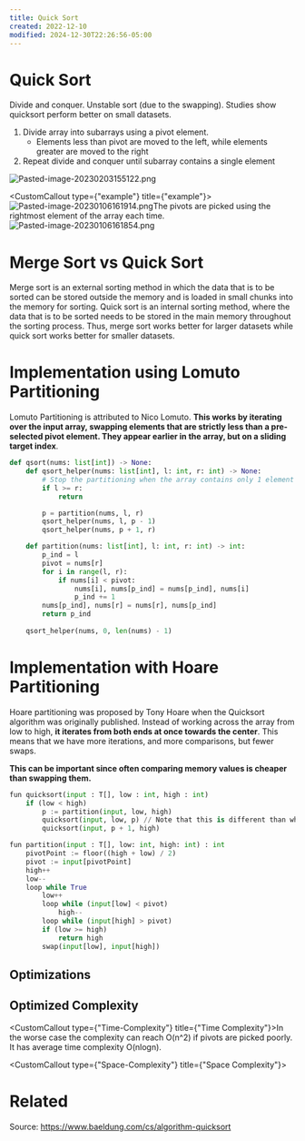 ```yaml
---
title: Quick Sort
created: 2022-12-10
modified: 2024-12-30T22:26:56-05:00
---
```

# Quick Sort

Divide and conquer. Unstable sort (due to the swapping). Studies show quicksort perform better on small datasets.

1. Divide array into subarrays using a pivot element.
   - Elements less than pivot are moved to the left, while elements greater are moved to the right
1. Repeat divide and conquer until subarray contains a single element

![Pasted-image-20230203155122.png](https://algorithms-doc.vercel.app/assets/images/Pasted-image-20230203155122-067957c247d84dd7394106a71e0eee3f.png)

<CustomCallout type={"example"} title={"example"}>![Pasted-image-20230106161914.png](https://algorithms-doc.vercel.app/assets/images/Pasted-image-20230106161914-dcb96acf910a62ba81254be8067f7942.png)The pivots are picked using the rightmost element of the array each time.![Pasted-image-20230106161854.png](https://algorithms-doc.vercel.app/assets/images/Pasted-image-20230106161854-05fa42892f60b592d24add49a96ec7c7.png)</CustomCallout>

# Merge Sort vs Quick Sort

Merge sort is an external sorting method in which the data that is to be sorted can be stored outside the memory and is loaded in small chunks into the memory for sorting. Quick sort is an internal sorting method, where the data that is to be sorted needs to be stored in the main memory throughout the sorting process. Thus, merge sort works better for larger datasets while quick sort works better for smaller datasets.

# Implementation using Lomuto Partitioning

Lomuto Partitioning is attributed to Nico Lomuto. **This works by iterating over the input array, swapping elements that are strictly less than a pre-selected pivot element. They appear earlier in the array, but on a sliding target index**.

```python
def qsort(nums: list[int]) -> None:
    def qsort_helper(nums: list[int], l: int, r: int) -> None:
	    # Stop the partitioning when the array contains only 1 element
        if l >= r: 
	        return

        p = partition(nums, l, r)
        qsort_helper(nums, l, p - 1)
        qsort_helper(nums, p + 1, r)

    def partition(nums: list[int], l: int, r: int) -> int:
        p_ind = l
        pivot = nums[r]
        for i in range(l, r):
            if nums[i] < pivot: 
                nums[i], nums[p_ind] = nums[p_ind], nums[i]
                p_ind += 1
        nums[p_ind], nums[r] = nums[r], nums[p_ind]
        return p_ind
        
    qsort_helper(nums, 0, len(nums) - 1)
```

# Implementation with Hoare Partitioning

Hoare partitioning was proposed by Tony Hoare when the Quicksort algorithm was originally published. Instead of working across the array from low to high, **it iterates from both ends at once towards the center**. This means that we have more iterations, and more comparisons, but fewer swaps.

**This can be important since often comparing memory values is cheaper than swapping them.**

```python
fun quicksort(input : T[], low : int, high : int) 
    if (low < high) 
        p := partition(input, low, high) 
        quicksort(input, low, p) // Note that this is different than when using Lomuto
        quicksort(input, p + 1, high)

fun partition(input : T[], low: int, high: int) : int
    pivotPoint := floor((high + low) / 2)
    pivot := input[pivotPoint]
    high++
    low-- 
    loop while True
        low++
        loop while (input[low] < pivot)
            high--
        loop while (input[high] > pivot)
        if (low >= high)
            return high
        swap(input[low], input[high])
```

## Optimizations

## Optimized Complexity

<CustomCallout type={"Time-Complexity"} title={"Time Complexity"}>In the worse case the complexity can reach O(n^2) if pivots are picked poorly. It has average time complexity O(nlogn).</CustomCallout>

<CustomCallout type={"Space-Complexity"} title={"Space Complexity"}></CustomCallout>

# Related

Source: https://www.baeldung.com/cs/algorithm-quicksort
